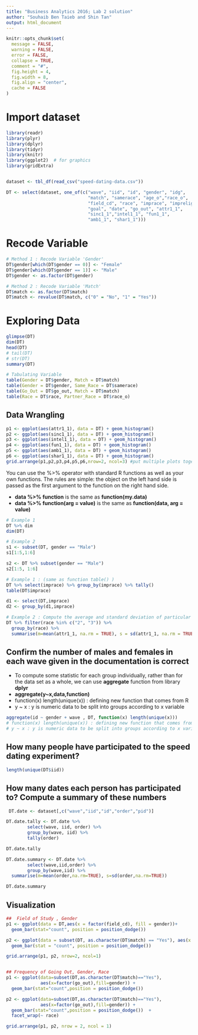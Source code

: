 ```yaml
---
title: "Business Analytics 2016; Lab 2 solution"
author: "Souhaib Ben Taieb and Shin Tan"
output: html_document
---
```


```r
knitr::opts_chunk$set(
  message = FALSE,
  warning = FALSE,
  error = FALSE, 
  collapse = TRUE,
  comment = "#",
  fig.height = 4,
  fig.width = 8,
  fig.align = "center",
  cache = FALSE
)
```

# Import dataset 
```r
library(readr)
library(plyr)
library(dplyr)
library(tidyr)
library(knitr)
library(ggplot2)  # for graphics
library(gridExtra)


dataset <- tbl_df(read_csv("speed-dating-data.csv"))

DT <- select(dataset, one_of(c("wave", "iid", "id", "gender", "idg", 
                               "match", "samerace", "age_o","race_o",
                               "field_cd", "race", "imprace", "imprelig",
                               "goal", "date", "go_out", "attr1_1",
                               "sinc1_1","intel1_1", "fun1_1", 
                               "amb1_1", "shar1_1")))
```

# Recode Variable
```r
# Method 1 : Recode Variable 'Gender'
DT$gender[which(DT$gender == 0)] <- "Female"
DT$gender[which(DT$gender == 1)] <- "Male"
DT$gender <- as.factor(DT$gender)

# Method 2 : Recode Variable 'Match'
DT$match <- as.factor(DT$match)
DT$match <- revalue(DT$match, c("0" = "No", "1" = "Yes"))
```

# Exploring Data
```r
glimpse(DT)
dim(DT)
head(DT)
# tail(DT)
# str(DT)
summary(DT)

# Tabulating Variable
table(Gender = DT$gender, Match = DT$match)
table(Gender = DT$gender, Same_Race = DT$samerace)
table(Go_Out = DT$go_out, Match = DT$match)
table(Race = DT$race, Partner_Race = DT$race_o)

```

## Data Wrangling
```r

p1 <- ggplot(aes(attr1_1), data = DT) + geom_histogram()
p2 <- ggplot(aes(sinc1_1), data = DT) + geom_histogram()
p3 <- ggplot(aes(intel1_1), data = DT) + geom_histogram()
p4 <- ggplot(aes(fun1_1), data = DT) + geom_histogram()
p5 <- ggplot(aes(amb1_1), data = DT) + geom_histogram()
p6 <- ggplot(aes(shar1_1), data = DT) + geom_histogram()
grid.arrange(p1,p2,p3,p4,p5,p6,nrow=2, ncol=3) #put multiple plots together using grid.arrange() from library(gridExtra)

```

You can use the %>% operator with standard R functions as well as your own functions. The rules are simple: the object on the left hand side is passed as the first argument to the function on the right hand side.

+ **data %>% function** is the same as **function(my.data)**
+ **data %>% function(arg = value)** is the same as **function(data, arg = value)**
```r
# Example 1
DT %>% dim
dim(DT)

# Example 2
s1 <- subset(DT, gender == "Male")
s1[1:5,1:6]

s2 <- DT %>% subset(gender == "Male")
s2[1:5, 1:6]
```

```r
# Example 1 : (same as function table() )
DT %>% select(imprace) %>% group_by(imprace) %>% tally()
table(DT$imprace)

d1 <- select(DT,imprace)
d2 <- group_by(d1,imprace)

# Example 2 : Compute the average and standard deviation of particular group 
DT %>% filter(race %in% c("2", "3")) %>%
  group_by(race) %>%
  summarise(m=mean(attr1_1, na.rm = TRUE), s = sd(attr1_1, na.rm = TRUE)) %>% kable(digits = 1)

```



##  Confirm the number of males and females in each wave given in the documentation is correct
+ To compute some statistic for each group individually, rather than for the data set as a whole, we can use **aggregate** function from library **dplyr** 
+ **aggregate(y~x,data,function)**
+  function(x) length(unique(x)) : defining new function that comes from R
+ y ~ x : y is numeric data to be split into groups according to x variable


```r


aggregate(id ~ gender + wave , DT, function(x) length(unique(x)))
# function(x) length(unique(x)) : defining new function that comes from R
# y ~ x : y is numeric data to be split into groups according to x variable

```


## How many people have participated to the speed dating experiment?
```r
length(unique(DT$iid))
```


## How many dates each person has participated to? Compute a summary of these numbers
```r

 DT.date <- dataset[,c("wave","iid","id","order","pid")]

DT.date.tally <- DT.date %>% 
        select(wave, iid, order) %>% 
        group_by(wave, iid) %>% 
        tally(order)

DT.date.tally

DT.date.summary <- DT.date %>% 
        select(wave,iid,order) %>% 
        group_by(wave,iid) %>% 
  summarise(m=mean(order,na.rm=TRUE), s=sd(order,na.rm=TRUE))

DT.date.summary

```

## Visualization
```r

##  Field of Study , Gender
p1 <- ggplot(data = DT,aes(x = factor(field_cd), fill = gender))+
  geom_bar(stat="count", position = position_dodge())

p2 <- ggplot(data = subset(DT, as.character(DT$match) == "Yes"), aes(x = factor(field_cd), fill = gender))+
  geom_bar(stat = "count", position = position_dodge())

grid.arrange(p1, p2, nrow=2, ncol=1)


## Frequency of Going Out, Gender, Race
p1 <- ggplot(data=subset(DT,as.character(DT$match)=="Yes"),
             aes(x=factor(go_out),fill=gender)) +
  geom_bar(stat="count",position = position_dodge()) 

p2 <- ggplot(data=subset(DT,as.character(DT$match)=="Yes"),
             aes(x=factor(go_out),fill=gender)) +
  geom_bar(stat="count",position = position_dodge())  +
  facet_wrap(~ race)

grid.arrange(p1, p2, nrow = 2, ncol = 1)
```

